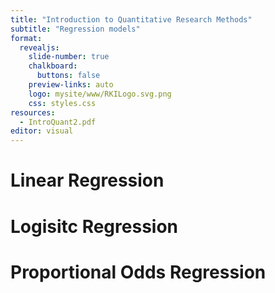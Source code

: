 ```yaml
---
title: "Introduction to Quantitative Research Methods"
subtitle: "Regression models"
format:
  revealjs: 
    slide-number: true
    chalkboard: 
      buttons: false
    preview-links: auto
    logo: mysite/www/RKILogo.svg.png
    css: styles.css
resources:
  - IntroQuant2.pdf
editor: visual
---
```


# Linear Regression

# Logisitc Regression

# Proportional Odds Regression

